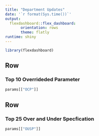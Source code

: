 ```yaml
---
title: "Department Updates"
date: '`r format(Sys.time())`'
output:
  flexdashboard::flex_dashboard:
       orientation: rows
       theme: flatly
runtime: shiny
---
```

```r
library(flexdashboard)
```

Row 
-----------------------------------------------------------------------

### Top 10 Overrideded Parameter
```r
params[["OCP"]]
```


Row 
-----------------------------------------------------------------------

### Top 25 Over and Under Specfication
```r
params[["OUSP"]]
```